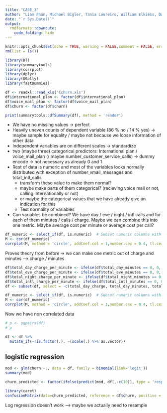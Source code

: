 ```yaml
---
title: "CASE_3"
author: "Liam Phan, Michael Bigler, Tania Loureiro, William Elkiess, Dakota Cuellar and Ilyana El Mendili"
date: "`r Sys.Date()`"
output: 
  rmdformats::downcute:
    code_folding: hide
---
```


```r
knitr::opts_chunk$set(echo = TRUE, warning = FALSE,comment = FALSE, error = FALSE,options(scipen=999))
rm(list = ls())
```

```r
library(DT)
library(summarytools)
library(corrplot)
library(dplyr)
library(GGally)
library(fastDummies)
```

```r
df <- readxl::read_xls('Cchurn.xls')
df$international_plan <- factor(df$international_plan)
df$voice_mail_plan <- factor(df$voice_mail_plan)
df$churn <- factor(df$churn)
```

```r
print(summarytools::dfSummary(df), method = 'render')
```

* We have no missing values -> perfect
* Heavily uneven counts of dependent variable (86 % no / 14 % yes) -> maybe sample for equality / maybe not because we loose information of other data
* Independent variables are on different scales -> standardize
* two (maybe three) categorical predictors: International plan / voice_mail_plan (/ maybe number_customer_service_calls) -> dummy encode -> not necessary as already 0 and 1
* Rest of data is numeric and most of the variables looks normally distributed with exception of number_vmail_messages and totat_intl_calls
  * transform these value to make them normal?
  * maybe make parts of them categorical? (recieving voice mail or not, calling internationally or not)
  * or maybe the categorical values that we have already give an indication for this
  * Test normality of variables
* Can variables be combined? We have day / eve / night / intl calls and for each of them minutes / calls / charge. Maybe we can combine this into one metric. Maybe average cost per minute or average cost per call? 

```r
df_numeric <- select_if(df, is.numeric)  # Subset numeric columns with dplyr
M <- cor(df_numeric)
corrplot(M, method = 'circle', addCoef.col = 1,number.cex = 0.4, tl.cex = 0.4, diag = FALSE, type = 'upper') # colorful number
```

Proves theory from before -> we can make one metric out of charge and minutes --> charge / minutes

```r
df$total_day_charge_per_minute <- ifelse(df$total_day_minutes == 0, 0, df$total_day_charge / df$total_day_minutes)
df$total_eve_charge_per_minute <- ifelse(df$total_eve_minutes == 0, 0, df$total_eve_charge / df$total_eve_minutes)
df$total_night_charge_per_minute <- ifelse(df$total_night_minutes == 0, 0, df$total_night_charge / df$total_night_minutes)
df$total_intl_charge_per_minute <- ifelse(df$total_intl_minutes == 0, 0, df$total_intl_charge / df$total_intl_minutes)
df <- subset(df, select = -c(total_day_charge, total_day_minutes, total_eve_charge, total_eve_minutes, total_night_charge, total_night_minutes, total_intl_charge, total_intl_minutes))
```

```r
df_numeric <- select_if(df, is.numeric)  # Subset numeric columns with dplyr
M <- cor(df_numeric)
corrplot(M, method = 'circle', addCoef.col = 1,number.cex = 0.4, tl.cex = 0.4, diag = FALSE, type = 'upper') # colorful number
```

Now we have non correlated data

```r
# p <- ggpairs(df)
# p
```

```r
df <- df %>% 
  mutate_if(~!is.factor(.), ~(scale(.) %>% as.vector))
```

##  logistic regression

```r
mod <- glm(churn ~., data = df, family = binomial(link='logit'))
summary(mod)

churn_predicted <- factor(ifelse(predict(mod, df[,-c(10)], type = 'response') < 0.5, 'no', 'yes'))

library(caret)
confusionMatrix(data=churn_predicted, reference = df$churn, positive = 'yes')

```

Log regression doesn't work --> maybe we actually need to resample

